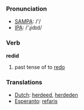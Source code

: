 === Pronunciation ===
*[[w:SAMPA|SAMPA]]: /'/
*[[w:IPA|IPA]]: /'ɻidɪd/

=== Verb ===

'''redid'''

# past tense of to [[redo]]

=== Translations ===
*[[Dutch]]: [[herdeed]], [[herdeden]]
*[[Esperanto]]: [[refaris]]